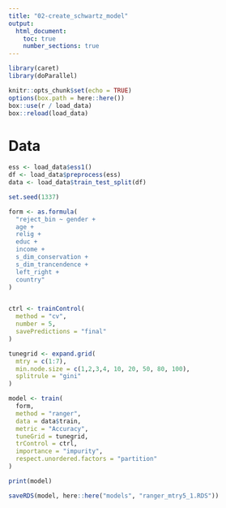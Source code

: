 ```yaml
---
title: "02-create_schwartz_model"
output:
  html_document:
    toc: true
    number_sections: true
---
```


```r

library(caret)
library(doParallel)

knitr::opts_chunk$set(echo = TRUE)
options(box.path = here::here())
box::use(r / load_data)
box::reload(load_data)
```

# Data

```r
ess <- load_data$ess1()
df <- load_data$preprocess(ess)
data <- load_data$train_test_split(df)
```

```r

set.seed(1337)

form <- as.formula(
  "reject_bin ~ gender +
  age +
  relig +
  educ +
  income +
  s_dim_conservation +
  s_dim_trancendence +
  left_right +
  country"
)


ctrl <- trainControl(
  method = "cv",
  number = 5,
  savePredictions = "final"
)

tunegrid <- expand.grid(
  mtry = c(1:7),
  min.node.size = c(1,2,3,4, 10, 20, 50, 80, 100),
  splitrule = "gini"
)

model <- train(
  form,
  method = "ranger",
  data = data$train,
  metric = "Accuracy",
  tuneGrid = tunegrid,
  trControl = ctrl,
  importance = "impurity",
  respect.unordered.factors = "partition"
)

```

```r
print(model)
```

```r
saveRDS(model, here::here("models", "ranger_mtry5_1.RDS"))
```
